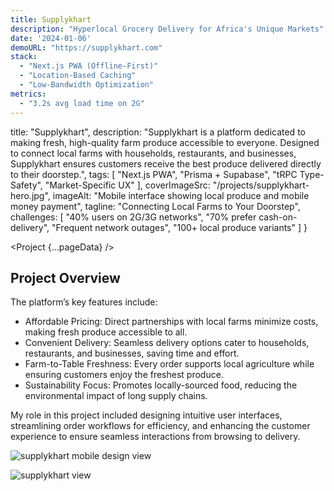 ```yaml
---
title: Supplykhart
description: "Hyperlocal Grocery Delivery for Africa's Unique Markets"
date: '2024-01-06'
demoURL: "https://supplykhart.com"
stack:
  - "Next.js PWA (Offline-First)"
  - "Location-Based Caching"
  - "Low-Bandwidth Optimization"
metrics:
  - "3.2s avg load time on 2G"
---
```



  title: "Supplykhart",
  description: "Supplykhart is a platform dedicated to making fresh, high-quality farm produce accessible to everyone. Designed to connect local farms with households, restaurants, and businesses, Supplykhart ensures customers receive the best produce delivered directly to their doorstep.",
  tags: [
    "Next.js PWA",
    "Prisma + Supabase",
    "tRPC Type-Safety",
    "Market-Specific UX"
  ],
  coverImageSrc: "/projects/supplykhart-hero.jpg",
  imageAlt: "Mobile interface showing local produce and mobile money payment",
  tagline: "Connecting Local Farms to Your Doorstep",
  challenges: [
    "40% users on 2G/3G networks",
    "70% prefer cash-on-delivery",
    "Frequent network outages",
    "100+ local produce variants"
  ]
}

<Project {...pageData} />

## Project Overview

The platform’s key features include:

- Affordable Pricing: Direct partnerships with local farms minimize costs, making fresh produce accessible to all.
- Convenient Delivery: Seamless delivery options cater to households, restaurants, and businesses, saving time and effort.
- Farm-to-Table Freshness: Every order supports local agriculture while ensuring customers enjoy the freshest produce.
- Sustainability Focus: Promotes locally-sourced food, reducing the environmental impact of long supply chains.

My role in this project included designing intuitive user interfaces, streamlining order workflows for efficiency, and enhancing the customer experience to ensure seamless interactions from browsing to delivery.

![supplykhart mobile design view](/projects/supplykhart-01.jpg)


![supplykhart view](/projects/supplykhart-02.jpg)